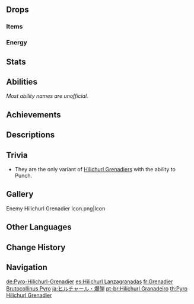 {{Enemy Infobox
|image    = Enemy Hilichurl Grenadier.png
|family   = Hilichurls
|type     = Common Enemies
|group    = Hilichurl Grenadiers
|dmgtype  = Physical
|dmgtype2 = Pyro
|weakpoint = yes
}}
{{Enemy Intro}}

==Drops==
===Items===
{{Drops Table|type=Hilichurls}}

===Energy===
{{Energy Drops
|hp1   = 60
|p1    = 1
|hp2   = 0
|p2    = 1
}}

==Stats==
{{Enemy Stats|hp_ratio=1|atk_ratio=3.6|hp_type=1}}

==Abilities==
''Most ability names are unofficial.''
{{Enemy Attacks
|name_1 = Punch
|desc_1 = Approaches and swings its fist at the player, dealing '''37.5% ATK''' as {{Color|Physical DMG}}.
|file_1 = Pyro Hilichurl Grenadier Punch

|name_2 = Pyro Slime Throw
|desc_2 = Digs a [[Pyro Slime]] out of the ground, ignites it and throws it at the player, dealing AoE DMG. Staggering the Grenadier during this attack will knock the Pyro Slime out of its hands. A Pyro Slime knocked out of the Grenadier's hands will stay on the ground for a period of time before exploding and dealing AoE DMG.
*The Pyro Slime's explosion deals '''100% ATK''' as {{Color|Pyro DMG}} by default.
*The Pyro Slime is initially infused with {{Pyro}}, and can [[Elemental Reactions|react]] with {{Hydro}}, {{Cryo}}, {{Electro}}, {{Anemo}}, {{Geo}}, as well as cause {{Pyro}} [[Elemental Absorption]]s.
**Triggering Elemental Reactions on the Pyro Slime will extinguish its flames. When extinguished, its explosions deal '''25% ATK''' as {{Color|Physical DMG}}.
|file_2 = Pyro Hilichurl Grenadier Pyro Slime Throw
|file_2_2 = Pyro Hilichurl Grenadier Pyro Slime Throw Extinguished
|caption_2_2 = Extinguished
|file_2_3 = Pyro Hilichurl Grenadier Pyro Slime Throw Staggered
|caption_2_3 = Staggered
|file_2_4 = Pyro Hilichurl Grenadier Pyro Slime Throw Failed
|caption_2_4 = Failed
|file_2_5 = Pyro Hilichurl Grenadier Pyro Slime Throw Staggered Explosion
|caption_2_5 = Fallen Slime Explosion
|file_2_6 = Pyro Hilichurl Grenadier Pyro Slime Throw Staggered Explosion Extinguished
|caption_2_6 = Fallen Slime Explosion (Extinguished)

|name_3 = Burning Damage Immunity
|desc_3 = The Hilichurl Grenadier is immune to damage dealt by the [[Burning]] Elemental Reaction (but not the reaction itself) and damage from burning [[grass]].
}}

==Achievements==
{{Achievement Topic Table|topic=Hilichurl Grenadier|requirements=1}}

==Descriptions==
{{Description|The primitive wandering inhabitants of [[Teyvat]]'s wildernesses.<br>These sneaky fellows are skilled in the use of [[Pyro Slime]]s, using them as weapons to attack intruders. Skilled grenadiers may be able to destroy four wooden dummies in a single throw.|[[Archive]]}}

==Trivia==
*They are the only variant of [[Hilichurl Grenadiers]] with the ability to Punch.

==Gallery==
<gallery>
Enemy Hilichurl Grenadier Icon.png|Icon
</gallery>

==Other Languages==
{{Other Languages
|en      = Hilichurl Grenadier
|zhs     = 爆弹丘丘人
|zhs_rm  = Bào Dàn Qiūqiū-rén
|zht     = 爆彈丘丘人
|zht_rm  = Bào Dàn Qiūqiū-rén
|zh_tl   = Explosive Grenade Hilichurl
|ja      = ヒルチャール・爆弾
|ja_rm   = Hiruchaaru - Bakudan
|ja_tl   = Hilichurl - Bomb
|ko      = 츄츄 척탄병
|ko_tl   = Hilichurl Grenadier
|es      = Hilichurl Lanzagranadas
|es_tl   = Hilichurl Grenade Launcher
|fr      = Grenadier Brutocollinus Pyro
|fr_tl   = Pyro {{Lex|Hilichurl|fr}} Grenadier
|ru      = Хиличурл-гренадёр
|ru_tl   = Hilichurl Grenadier
|th      = Hilichurl Grenadier
|vi      = Hilichurl Đạn Nổ
|vi_tl   = Explosive Grenade Hilichurl
|de      = Hilichurl-Grenadier
|de_tl   = Hilichurl Grenadier
|id      = Hilichurl Grenadier
|pt      = Hilichurl Granadeiro
|pt_tl   = Hilichurl Grenadier
|tr      = Dağ Yabanisi Bombacısı
|tr_tl   = {{Lex|Hilichurl Grenadier|tr}}
|it      = Hilichurl granatiere
|it_tl   = 
}}

==Change History==
{{Change History|1.0}}

==Navigation==
{{Enemy Navbox|type=Common}}

[[de:Pyro-Hilichurl-Grenadier]]
[[es:Hilichurl Lanzagranadas]]
[[fr:Grenadier Brutocollinus Pyro]]
[[ja:ヒルチャール・爆弾]]
[[pt-br:Hilichurl Granadeiro]]
[[th:Pyro Hilichurl Grenadier]]
